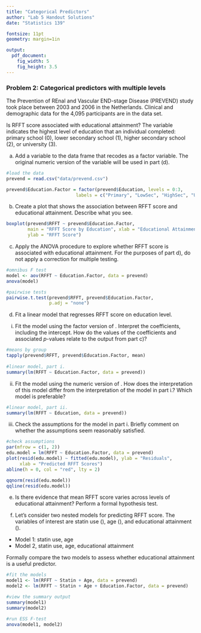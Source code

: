 ```yaml
---
title: "Categorical Predictors"
author: "Lab 5 Handout Solutions"
date: "Statistics 139"

fontsize: 11pt
geometry: margin=1in 

output:
  pdf_document:
    fig_width: 5
    fig_height: 3.5
---
```



### Problem 2: Categorical predictors with multiple levels

The Prevention of REnal and Vascular END-stage Disease (PREVEND) study took place between 2003 and 2006 in the Netherlands. Clinical and demographic data for the 4,095 participants are in the \texttt{prevend.csv} data set.

Is RFFT score associated with educational attainment? The variable \texttt{Education} indicates the highest level of education that an individual completed: primary school (0), lower secondary school (1), higher secondary school (2), or university (3). 

a) Add a variable to the \texttt{prevend} data frame that recodes \texttt{Education} as a factor variable. The original numeric version of the variable will be used in part (d).

```r
#load the data
prevend = read.csv("data/prevend.csv")

prevend$Education.Factor = factor(prevend$Education, levels = 0:3,
                          labels = c("Primary", "LowSec", "HighSec", "Univ"))
```


b) Create a plot that shows the association between RFFT score and educational attainment. Describe what you see.

\textcolor{blue}{A higher educational level is associated with higher median RFFT score.  The boxplots almost look like they incraese linearly from one group to the next.}
    
```r
boxplot(prevend$RFFT ~ prevend$Education.Factor,
        main = "RFFT Score by Education", xlab = "Educational Attainment",
        ylab = "RFFT Score")
```

    
c) Apply the ANOVA procedure to explore whether RFFT score is associated with educational attainment. For the purposes of part d), do not apply a correction for multiple testing.
    
\textcolor{blue}{There is sufficient evidence to reject the overall $F$-test and reject the alternative there is a difference in some linear combination of mean RFFT scores for these groups ($F=385.26,\ p<0.0001$ ). All pairwise tests are highly significant, supporting the conclusion that the population mean RFFT for each group is different. The observed data suggest that as education level increases, population mean RFFT score increases.}

```r
#omnibus F test
model <- aov(RFFT ~ Education.Factor, data = prevend)
anova(model)

#pairwise tests
pairwise.t.test(prevend$RFFT, prevend$Education.Factor, 
                p.adj = "none")
```

d) Fit a linear model that regresses RFFT score on education level. 
    
  i. Fit the model using the factor version of \texttt{Education}. Interpret the coefficients, including the intercept. How do the values of the coefficients and associated $p$-values relate to the output from part c)?

```r
#means by group
tapply(prevend$RFFT, prevend$Education.Factor, mean)    
    
#linear model, part i.
summary(lm(RFFT ~ Education.Factor, data = prevend))

```      
  \textcolor{blue}{The intercept is the mean RFFT score for individuals who at most completed primary school (47.42). Each of the slope coefficients represents the change in mean RFFT score as compared to the baseline category, \texttt{Primary}. For \texttt{LowSec}, the mean RFFT score is 9.98 points higher; for \texttt{HighSec}, it is 23.59 points higher; for \texttt{Univ}, it is 35.26 points higher.}
    
  \textcolor{blue}{The $p$-values for the slope coefficients match the $p$-values in the first column of the pairwise $t$-test output; the regression compares all other groups with the baseline category, \texttt{Primary}. }
      
  ii. Fit the model using the numeric version of \texttt{Education}. How does the interpretation of this model differ from the interpretation of the model in part i.? Which model is preferable?

```r
#linear model, part ii.
summary(lm(RFFT ~ Education, data = prevend))
```

\textcolor{blue}{This model assumes that the estimated change in mean RFFT score between each level is equal. That is, going from Primary to Lower Secondary has an equivalent change as going between Higher Secondary and University.  In general, a model where the categorical predictor is coded as a factor is preferable. For this particular setting, it is not detrimental to assume the equivalent step increase between levels; the difference in means between groups does seem roughly similar. Note, however, that blindly fitting the numeric variable can also lead to misinterpretation if the numeric codes do not correspond to the natural ordering of the factor level.}
      
  iii. Check the assumptions for the model in part i. Briefly comment on whether the assumptions seem reasonably satisfied.
    
```r

#check assumptions
par(mfrow = c(1, 2))
edu.model = lm(RFFT ~ Education.Factor, data = prevend)
plot(resid(edu.model) ~ fitted(edu.model), ylab = "Residuals", 
     xlab = "Predicted RFFT Scores")
abline(h = 0, col = "red", lty = 2)

qqnorm(resid(edu.model))
qqline(resid(edu.model))
```

 
\textcolor{blue}{Linearity is automatically satisfied for categorical predictors. Constant variability seems reasonable across groups. The Q-Q plot shows the residuals are approximately normally distributed, with only slight deviations in the tails.}
       
       
e) Is there evidence that mean RFFT score varies across levels of educational attainment? Perform a formal hypothesis test.
    
\textcolor{blue}{Test the null hypothesis $H_0: \beta_1 = \beta_2 = \beta_3$ against the alternative that at least one $\beta_j \neq 0$. It yields the same $F$-statistic as the ANOVA (F=385.26, with $p < 2e-16$. There is sufficient evidence to reject the null hypothesis and conclude that mean RFFT score varies across levels of educational attainment.}
      
\newpage    
    
f) Let's consider two nested models for predicting RFFT score. The variables of interest are statin use (\texttt{Statin}), age (\texttt{Age}), and educational attainment (\texttt{Education.Factor}).

  - Model 1: statin use, age
  - Model 2, statin use, age, educational attainment
  
Formally compare the two models to assess whether educational attainment is a useful predictor. 

```r
#fit the models
model1 <- lm(RFFT ~ Statin + Age, data = prevend)
model2 <- lm(RFFT ~ Statin + Age + Education.Factor, data = prevend)

#view the summary output
summary(model1)
summary(model2)

#run ESS F-test
anova(model1, model2)
```

\textcolor{blue}{The $p$-value of the ESS $F$-test comparing the nested models, one without educational attainment and one with, is highly significant ($F=207.68,\ p<0.001$). There is evidence that including educational attainment in the model to predict RFFT score is worthwhile. There is a substantial increase in proportion of variation (in RFFT) explained from adding educational attainment.}

